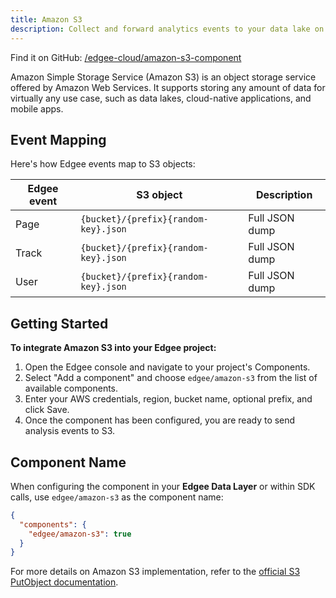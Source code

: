 ```yaml
---
title: Amazon S3
description: Collect and forward analytics events to your data lake on Amazon S3.
---
```



<EdgeeSdk />

Find it on GitHub: [<Icon icon="github" iconType="solid" /> /edgee-cloud/amazon-s3-component](https://github.com/edgee-cloud/amazon-s3-component)

Amazon Simple Storage Service (Amazon S3) is an object storage service offered by Amazon Web Services. 
It supports storing any amount of data for virtually any use case, such as data lakes, cloud-native applications, 
and mobile apps.

## Event Mapping

Here's how Edgee events map to S3 objects:

| Edgee event | S3 object                            | Description    |
|-------------|--------------------------------------|----------------|
| Page        | `{bucket}/{prefix}{random-key}.json` | Full JSON dump |
| Track       | `{bucket}/{prefix}{random-key}.json` | Full JSON dump |
| User        | `{bucket}/{prefix}{random-key}.json` | Full JSON dump |


## Getting Started

**To integrate Amazon S3 into your Edgee project:**

1. Open the Edgee console and navigate to your project's Components.
2. Select "Add a component" and choose `edgee/amazon-s3` from the list of available components.
3. Enter your AWS credentials, region, bucket name, optional prefix, and click Save. <br />
5. Once the component has been configured, you are ready to send analysis events to S3.

## Component Name

When configuring the component in your **Edgee Data Layer** or within SDK calls, use `edgee/amazon-s3` as the component name:

```json
{
  "components": {
    "edgee/amazon-s3": true
  }
}
```

For more details on Amazon S3 implementation, refer to the 
[official S3 PutObject documentation](https://docs.aws.amazon.com/AmazonS3/latest/API/API_PutObject.html).
